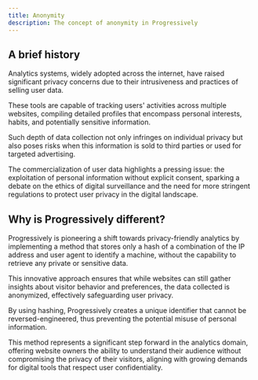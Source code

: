 ```yaml
---
title: Anonymity
description: The concept of anonymity in Progressively
---
```


## A brief history

Analytics systems, widely adopted across the internet, have raised significant privacy concerns due to their intrusiveness and practices of selling user data.

These tools are capable of tracking users' activities across multiple websites, compiling detailed profiles that encompass personal interests, habits, and potentially sensitive information.

Such depth of data collection not only infringes on individual privacy but also poses risks when this information is sold to third parties or used for targeted advertising.

The commercialization of user data highlights a pressing issue: the exploitation of personal information without explicit consent, sparking a debate on the ethics of digital surveillance and the need for more stringent regulations to protect user privacy in the digital landscape.

## Why is Progressively different?

Progressively is pioneering a shift towards privacy-friendly analytics by implementing a method that stores only a hash of a combination of the IP address and user agent to identify a machine, without the capability to retrieve any private or sensitive data.

This innovative approach ensures that while websites can still gather insights about visitor behavior and preferences, the data collected is anonymized, effectively safeguarding user privacy.

By using hashing, Progressively creates a unique identifier that cannot be reversed-engineered, thus preventing the potential misuse of personal information.

This method represents a significant step forward in the analytics domain, offering website owners the ability to understand their audience without compromising the privacy of their visitors, aligning with growing demands for digital tools that respect user confidentiality.

